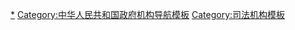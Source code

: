 [[Category:中华人民共和国司法机构|*]]
[[Category:中华人民共和国政府机构导航模板|Category:中华人民共和国政府机构导航模板]]
[[Category:司法机构模板|Category:司法机构模板]]